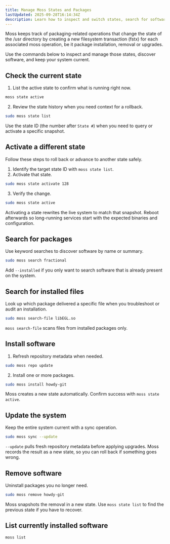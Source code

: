 ```yaml
---
title: Manage Moss States and Packages
lastUpdated: 2025-09-28T16:14:34Z
description: Learn how to inspect and switch states, search for software, and keep an AerynOS system up to date with moss.
---
```


Moss keeps track of packaging-related operations that change the state of the /usr directory by creating a new filesystem transaction (fstx) for each associated moss operation, be it package installation, removal or upgrades. 

Use the commands below to inspect and manage those states, discover software, and keep your system current.

## Check the current state

1. List the active state to confirm what is running right now.

```bash
moss state active
```

2. Review the state history when you need context for a rollback.

```bash
sudo moss state list
```

Use the state ID (the number after `State #`) when you need to query or activate a specific snapshot.

## Activate a different state

Follow these steps to roll back or advance to another state safely.

1. Identify the target state ID with `moss state list`.
2. Activate that state.

```bash
sudo moss state activate 128
```

3. Verify the change.

```bash
sudo moss state active
```

Activating a state rewrites the live system to match that snapshot. Reboot afterwards so long-running services start with the expected binaries and configuration.

## Search for packages

Use keyword searches to discover software by name or summary.

```bash
sudo moss search fractional
```

Add `--installed` if you only want to search software that is already present on the system.

## Search for installed files

Look up which package delivered a specific file when you troubleshoot or audit an installation.

```bash
sudo moss search-file libEGL.so
```

`moss search-file` scans files from installed packages only.

## Install software

1. Refresh repository metadata when needed.

```bash
sudo moss repo update
```

2. Install one or more packages.

```bash
sudo moss install howdy-git
```

Moss creates a new state automatically. Confirm success with `moss state active`.

## Update the system

Keep the entire system current with a sync operation.

```bash
sudo moss sync --update
```

`--update` pulls fresh repository metadata before applying upgrades. Moss records the result as a new state, so you can roll back if something goes wrong.

## Remove software

Uninstall packages you no longer need.

```bash
sudo moss remove howdy-git
```

Moss snapshots the removal in a new state. Use `moss state list` to find the previous state if you have to recover.

## List currently installed software


```bash
moss list 
```
